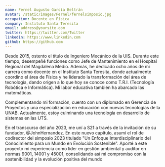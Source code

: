 ```yaml
---
name: Fernel Augusto García Beltrán
avatar: /static/images/Fernel/fernelsimposio.jpg
occupation: Docente en Física
company: Instituto Santa Teresita
email: address@yoursite.com
twitter: https://twitter.com/Twitter
linkedin: https://www.linkedin.com
github: https://github.com
---
```


Desde 2015, ostento el título de Ingeniero Mecánico de la UIS. Durante este tiempo, desempeñé funciones como Jefe de Mantenimiento en el Hospital Regional del Magdalena Medio. Además, he dedicado ocho años de mi carrera como docente en el Instituto Santa Teresita, donde actualmente coordino el área de Física y he liderado la transformación del área de tecnología, dando origen a lo que hoy se conoce como T.R.I. (Tecnología Robótica e Informática). Mi labor educativa también ha abarcado las matemáticas.

Complementando mi formación, cuento con un diplomado en Gerencia de Proyectos y una especialización en educación con nuevas tecnologías de la UNAB. Actualmente, estoy culminando una tecnología en desarrollo de sistemas en las UTS.

En el transcurso del año 2023, me uní a S21 a través de la invitación de su fundador, @JohnHernandez. En este nuevo capítulo, asumí el rol de codirector del simposio 2023 titulado "Un Enfoque Interdisciplinario del Conocimiento para un Mundo en Evolución Sostenible". Aporté a este proyecto mi experiencia como líder en gestión ambiental y auditor en normas 9001, 14001 y 45001, consolidando así mi compromiso con la sostenibilidad y la evolución positiva del mundo